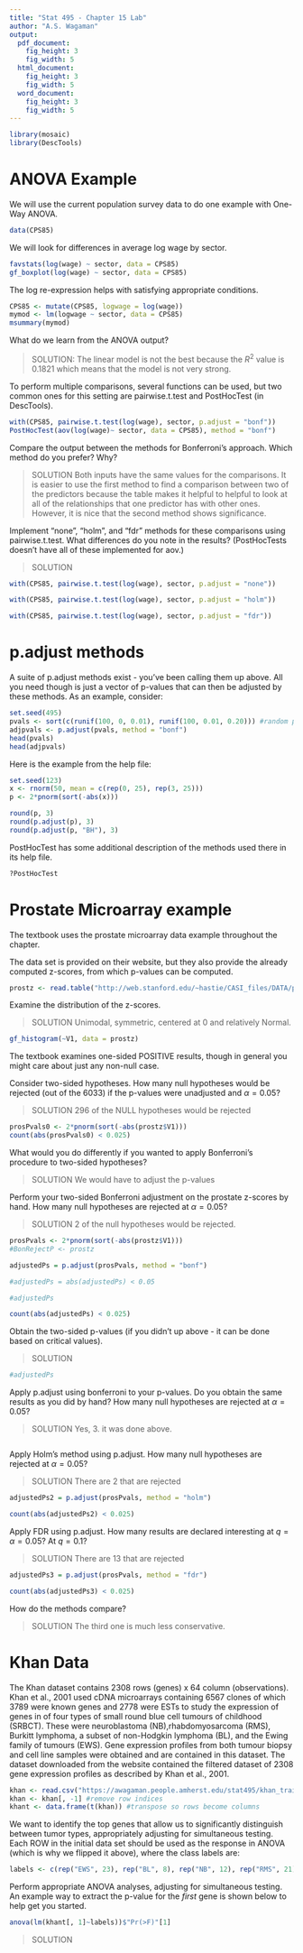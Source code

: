 ```yaml
---
title: "Stat 495 - Chapter 15 Lab"
author: "A.S. Wagaman"
output:
  pdf_document:
    fig_height: 3
    fig_width: 5
  html_document:
    fig_height: 3
    fig_width: 5
  word_document:
    fig_height: 3
    fig_width: 5
---
```



```r
library(mosaic)
library(DescTools)
```

# ANOVA Example

We will use the current population survey data to do one example with One-Way ANOVA.

```r
data(CPS85)
```

We will look for differences in average log wage by sector.

```r
favstats(log(wage) ~ sector, data = CPS85)
gf_boxplot(log(wage) ~ sector, data = CPS85)
```

The log re-expression helps with satisfying appropriate conditions.

```r
CPS85 <- mutate(CPS85, logwage = log(wage))
mymod <- lm(logwage ~ sector, data = CPS85)
msummary(mymod)
```

What do we learn from the ANOVA output?

> SOLUTION: 
The linear model is not the best because the $R^2$ value is 0.1821 which means that the model is not very strong.  

To perform multiple comparisons, several functions can be used, but two common ones for this setting are pairwise.t.test and PostHocTest (in DescTools). 

```r
with(CPS85, pairwise.t.test(log(wage), sector, p.adjust = "bonf"))
PostHocTest(aov(log(wage)~ sector, data = CPS85), method = "bonf")
```

Compare the output between the methods for Bonferroni's approach. Which method do you prefer? Why?

> SOLUTION
Both inputs have the same values for the comparisons. It is easier to use the first method to find a comparison between two of the predictors because the table makes it helpful to helpful to look at all of the relationships that one predictor has with other ones. However, it is nice that the second method shows significance. 

Implement "none", "holm", and "fdr" methods for these comparisons using pairwise.t.test. What differences do you note in the results? (PostHocTests doesn't have all of these implemented for aov.)

> SOLUTION

```r
with(CPS85, pairwise.t.test(log(wage), sector, p.adjust = "none"))
```

```r
with(CPS85, pairwise.t.test(log(wage), sector, p.adjust = "holm"))
```

```r
with(CPS85, pairwise.t.test(log(wage), sector, p.adjust = "fdr"))
```



# p.adjust methods

A suite of p.adjust methods exist - you've been calling them up above. All you need though is just a vector of p-values that can then be adjusted by these methods. As an example, consider:

```r
set.seed(495)
pvals <- sort(c(runif(100, 0, 0.01), runif(100, 0.01, 0.20))) #random potential p-values
adjpvals <- p.adjust(pvals, method = "bonf")
head(pvals)
head(adjpvals)
```

Here is the example from the help file:

```r
set.seed(123)
x <- rnorm(50, mean = c(rep(0, 25), rep(3, 25)))
p <- 2*pnorm(sort(-abs(x)))

round(p, 3)
round(p.adjust(p), 3)
round(p.adjust(p, "BH"), 3)
```

PostHocTest has some additional description of the methods used there in its help file.

```r
?PostHocTest
```


# Prostate Microarray example

The textbook uses the prostate microarray data example throughout the chapter.

The data set is provided on their website, but they also provide the already computed z-scores, from which p-values can be computed. 

```r
prostz <- read.table("http://web.stanford.edu/~hastie/CASI_files/DATA/prostz.txt", header = FALSE)
```

Examine the distribution of the z-scores. 

> SOLUTION 
Unimodal, symmetric, centered at 0 and relatively Normal.

```r
gf_histogram(~V1, data = prostz)
```


The textbook examines one-sided POSITIVE results, though in general you might care about just any non-null case. 

Consider two-sided hypotheses. How many null hypotheses would be rejected (out of the 6033) if the p-values were unadjusted and $\alpha = 0.05$? 

> SOLUTION 
296 of the NULL hypotheses would be rejected

```r
prosPvals0 <- 2*pnorm(sort(-abs(prostz$V1)))
count(abs(prosPvals0) < 0.025)
```


What would you do differently if you wanted to apply Bonferroni's procedure to two-sided hypotheses?

> SOLUTION 
We would have to adjust the p-values



Perform your two-sided Bonferroni adjustment on the prostate z-scores by hand. How many null hypotheses are rejected at $\alpha = 0.05$?

> SOLUTION
2 of the null hypotheses would be rejected.

```r

prosPvals <- 2*pnorm(sort(-abs(prostz$V1)))
#BonRejectP <- prostz 

adjustedPs = p.adjust(prosPvals, method = "bonf")

#adjustedPs = abs(adjustedPs) < 0.05

#adjustedPs

count(abs(adjustedPs) < 0.025)

```


Obtain the two-sided p-values (if you didn't up above - it can be done based on critical values).

> SOLUTION

```r
#adjustedPs
```


Apply p.adjust using bonferroni to your p-values. Do you obtain the same results as you did by hand? How many null hypotheses are rejected at $\alpha = 0.05$?

> SOLUTION
Yes, 3. it was done above.

```r

```


Apply Holm's method using p.adjust. How many null hypotheses are rejected at $\alpha = 0.05$?

> SOLUTION There are 2 that are rejected

```r
adjustedPs2 = p.adjust(prosPvals, method = "holm")

count(abs(adjustedPs2) < 0.025)
```


Apply FDR using p.adjust. How many results are declared interesting at $q=\alpha=0.05$? At $q=0.1$?

> SOLUTION There are 13 that are rejected

```r
adjustedPs3 = p.adjust(prosPvals, method = "fdr")

count(abs(adjustedPs3) < 0.025)
```


How do the methods compare?

> SOLUTION The third one is much less conservative.


# Khan Data

The Khan dataset contains 2308 rows (genes) x 64 column (observations). Khan et al., 2001 used cDNA microarrays containing 6567 clones of which 3789 were known genes and 2778 were ESTs to study the expression of genes in of four types of small round blue cell tumours of childhood (SRBCT). These were neuroblastoma (NB),rhabdomyosarcoma (RMS), Burkitt lymphoma, a subset of non-Hodgkin lymphoma (BL), and the Ewing family of tumours (EWS). Gene expression profiles from both tumour biopsy and cell line samples were obtained and are contained in this dataset. The dataset downloaded from the website contained the filtered dataset of 2308 gene expression profiles as described by Khan et al., 2001.

```r
khan <- read.csv("https://awagaman.people.amherst.edu/stat495/khan_train.csv", header = T)
khan <- khan[, -1] #remove row indices
khant <- data.frame(t(khan)) #transpose so rows become columns
```

We want to identify the top genes that allow us to significantly distinguish between tumor types, appropriately adjusting for simultaneous testing. Each ROW in the initial data set should be used as the response in ANOVA (which is why we flipped it above), where the class labels are:

```r
labels <- c(rep("EWS", 23), rep("BL", 8), rep("NB", 12), rep("RMS", 21))
```

Perform appropriate ANOVA analyses, adjusting for simultaneous testing. An example way to extract the p-value for the *first* gene is shown below to help get you started.

```r
anova(lm(khant[, 1]~labels))$"Pr(>F)"[1]
```

> SOLUTION



